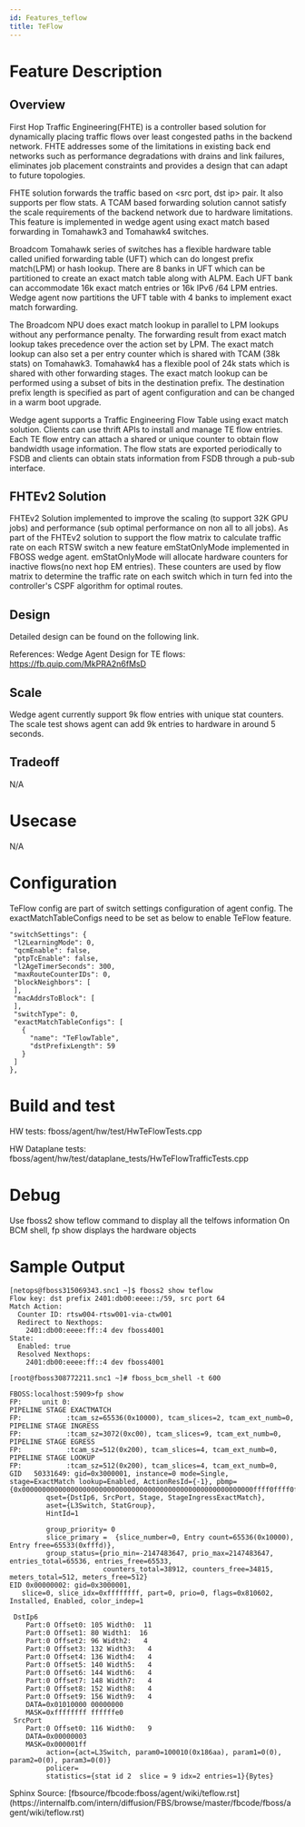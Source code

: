 ```yaml
---
id: Features_teflow
title: TeFlow
---
```


# Feature Description

## Overview

First Hop Traffic Engineering(FHTE) is a controller based solution for dynamically placing traffic flows over least congested paths in the backend network. FHTE addresses some of the limitations in existing back end networks such as performance degradations with drains and link failures, eliminates job placement constraints and provides a design that can adapt to future topologies.

FHTE solution forwards the traffic based on <src port, dst ip> pair. It also supports per flow stats. A TCAM based forwarding solution cannot satisfy the scale requirements of the backend network due to hardware limitations. This feature is implemented in wedge agent using exact match based forwarding in Tomahawk3 and Tomahawk4 switches.

Broadcom Tomahawk series of switches has a flexible hardware table called unified forwarding table (UFT) which can do longest prefix match(LPM) or hash lookup. There are 8 banks in UFT which can be partitioned to create an exact match table along with ALPM. Each UFT bank can accommodate 16k exact match entries or 16k IPv6 /64 LPM entries. Wedge agent now partitions the UFT table with 4 banks to implement exact match forwarding.

The Broadcom NPU does exact match lookup in parallel to LPM lookups without any performance penalty. The forwarding result from exact match lookup takes precedence over the action set by LPM. The exact match lookup can also set a per entry counter which is shared with TCAM (38k stats) on Tomahawk3. Tomahawk4 has a flexible pool of 24k stats which is shared with other forwarding stages. The exact match lookup can be performed using a subset of bits in the destination prefix. The destination prefix length is specified as part of agent configuration and can be changed in a warm boot upgrade.

Wedge agent supports a Traffic Engineering Flow Table using exact match solution. Clients can use thrift APIs to install and manage TE flow entries. Each TE flow entry can attach a shared or unique counter to obtain flow bandwidth usage information. The flow stats are exported periodically to FSDB and clients can obtain stats information from FSDB through a pub-sub interface.

## FHTEv2 Solution
FHTEv2 Solution implemented to improve the scaling (to support 32K GPU jobs) and performance (sub optimal performance on non all to all jobs).
As part of the FHTEv2 solution to support the flow matrix to calculate traffic rate on each RTSW switch a new feature emStatOnlyMode implemented in FBOSS wedge agent. emStatOnlyMode will allocate hardware counters for inactive flows(no next hop EM entries). These counters are used by flow matrix to determine the traffic rate on each switch which in turn fed into the controller's CSPF algorithm for optimal routes.

## Design

Detailed design can be found on the following link.

References: Wedge Agent Design for TE flows: https://fb.quip.com/MkPRA2n6fMsD

## Scale

Wedge agent currently support 9k flow entries with unique stat counters. The scale test shows agent can add 9k entries to hardware in around 5 seconds.

## Tradeoff

N/A

# Usecase

N/A

# Configuration

TeFlow config are part of switch settings configuration of agent config. The exactMatchTableConfigs need to be set as below to enable TeFlow feature.

```
"switchSettings": {
 "l2LearningMode": 0,
 "qcmEnable": false,
 "ptpTcEnable": false,
 "l2AgeTimerSeconds": 300,
 "maxRouteCounterIDs": 0,
 "blockNeighbors": [
 ],
 "macAddrsToBlock": [
 ],
 "switchType": 0,
 "exactMatchTableConfigs": [
   {
     "name": "TeFlowTable",
     "dstPrefixLength": 59
   }
 ]
},
```
# Build and test

HW tests: fboss/agent/hw/test/HwTeFlowTests.cpp

HW Dataplane tests: fboss/agent/hw/test/dataplane_tests/HwTeFlowTrafficTests.cpp

# Debug

Use fboss2 show teflow command to display all the telfows information On BCM shell, fp show displays the hardware objects

# Sample Output

```
[netops@fboss315069343.snc1 ~]$ fboss2 show teflow
Flow key: dst prefix 2401:db00:eeee::/59, src port 64
Match Action:
  Counter ID: rtsw004-rtsw001-via-ctw001
  Redirect to Nexthops:
    2401:db00:eeee:ff::4 dev fboss4001
State:
  Enabled: true
  Resolved Nexthops:
    2401:db00:eeee:ff::4 dev fboss4001

[root@fboss308772211.snc1 ~]# fboss_bcm_shell -t 600

FBOSS:localhost:5909>fp show
FP:     unit 0:
PIPELINE STAGE EXACTMATCH
FP:           :tcam_sz=65536(0x10000), tcam_slices=2, tcam_ext_numb=0,
PIPELINE STAGE INGRESS
FP:           :tcam_sz=3072(0xc00), tcam_slices=9, tcam_ext_numb=0,
PIPELINE STAGE EGRESS
FP:           :tcam_sz=512(0x200), tcam_slices=4, tcam_ext_numb=0,
PIPELINE STAGE LOOKUP
FP:           :tcam_sz=512(0x200), tcam_slices=4, tcam_ext_numb=0,
GID   50331649: gid=0x3000001, instance=0 mode=Single, stage=ExactMatch lookup=Enabled, ActionResId={-1}, pbmp={0x000000000000000000000000000000000000000000000000000000000ffff0ffff0ffff0ffff0ffff0ffff0ffff1ffff}
         qset={DstIp6, SrcPort, Stage, StageIngressExactMatch},
         aset={L3Switch, StatGroup},
         HintId=1

         group_priority= 0
         slice_primary =  {slice_number=0, Entry count=65536(0x10000), Entry free=65533(0xfffd)},
         group_status={prio_min=-2147483647, prio_max=2147483647, entries_total=65536, entries_free=65533,
                       counters_total=38912, counters_free=34815, meters_total=512, meters_free=512}
EID 0x00000002: gid=0x3000001,
   slice=0, slice_idx=0xffffffff, part=0, prio=0, flags=0x810602, Installed, Enabled, color_indep=1

 DstIp6
    Part:0 Offset0: 105 Width0:  11
    Part:0 Offset1: 80 Width1:  16
    Part:0 Offset2: 96 Width2:   4
    Part:0 Offset3: 132 Width3:   4
    Part:0 Offset4: 136 Width4:   4
    Part:0 Offset5: 140 Width5:   4
    Part:0 Offset6: 144 Width6:   4
    Part:0 Offset7: 148 Width7:   4
    Part:0 Offset8: 152 Width8:   4
    Part:0 Offset9: 156 Width9:   4
    DATA=0x01010000 00000000
    MASK=0xffffffff ffffffe0
 SrcPort
    Part:0 Offset0: 116 Width0:   9
    DATA=0x00000003
    MASK=0x000001ff
         action={act=L3Switch, param0=100010(0x186aa), param1=0(0), param2=0(0), param3=0(0)}
         policer=
         statistics={stat id 2  slice = 9 idx=2 entries=1}{Bytes}
```
<div>
Sphinx Source: [fbsource/fbcode:fboss/agent/wiki/teflow.rst](https://internalfb.com/intern/diffusion/FBS/browse/master/fbcode/fboss/agent/wiki/teflow.rst)</div>
